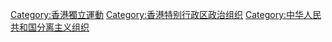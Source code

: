 [[Category:香港獨立運動|Category:香港獨立運動]]
[[Category:香港特别行政区政治组织|Category:香港特别行政区政治组织]]
[[Category:中华人民共和国分离主义组织|Category:中华人民共和国分离主义组织]]